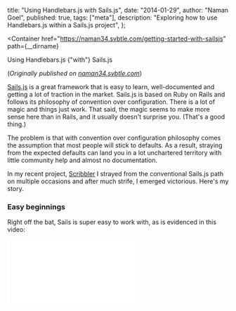   title: "Using Handlebars.js with Sails.js",
  date: "2014-01-29",
  author: "Naman Goel",
  published: true,
  tags: ["meta"],
  description: "Exploring how to use Handlebars.js within a Sails.js project",
};



<Container
  href="https://naman34.svbtle.com/getting-started-with-sailsjs"
  path={__dirname}
>
  <Word scale={87}>Using</Word>
  <Word scale={233}>Handlebars.js</Word>
  <Word scale={44} italic>
    {"with"}
  </Word>
  <Word scale={123}>Sails.js</Word>
</Container>

(_Originally published on [naman34.svbtle.com](https://naman34.svbtle.com/getting-started-with-sailsjs)_)

[Sails.js](http://sailsjs.org/) is a great framework that is easy to learn, well-documented and getting a lot of traction in the market. Sails.js is based on Ruby on Rails and follows its philosophy of convention over configuration. There is a lot of magic and things just work. That said, the magic seems to make more sense here than in Rails, and it usually doesn't surprise you. (That's a good thing.)

The problem is that with convention over configuration philosophy comes the assumption that most people will stick to defaults. As a result, straying from the expected defaults can land you in a lot unchartered territory with little community help and almost no documentation.

In my recent project, [Scribbler](http://scribbler.co) I strayed from the conventional Sails.js path on multiple occasions and after much strife, I emerged victorious. Here's my story.

### Easy beginnings

Right off the bat, Sails is super easy to work with, as is evidenced in this video:


<IFrame
  aspectRatio={16 / 9}
  width={560}
  height={315}
  src="//www.youtube.com/embed/GK-tFvpIR7c"
  frameBorder="0"
  allowFullScreen
/>

Installing Sails is super-easy:

```bash
sudo npm install -g sails
```

Creating a new project is equally easy:

```bash
sails new projectName
```

And so is generating models and controllers:

```bash
sails generate modelName
```

And boom, you have a working model with a full REST API without a single line of code. This makes starting work on actual code really fast, and all but eliminates boilerplate. But this is also when you start to notice the assumptions made by Sails on your behalf.

### Preprocessing CSS and Compiling Javascript

Sails, by default expects you to use Less for your CSS. I wanted to use Stylus. Also, Sails expects you to use no module system and just concat your javascript files, and I wanted to use Browserify.

Now, the good news is that Sails.js uses Grunt to manage these tasks. No, Express middleware to mess with. Just, tweak the Gruntfile to replace the relevant tasks with your own preferences. A simple search for a Grunt plug-in will get you up and running in an hour, if not minutes.

### Templating Engine

This is where things get more complicated. Depending on which Sails version you're on, you may or may not be able to change the tempting engine after creating a project. If you're on the latest version, it shouldn't be a problem, but if you're starting a new project you can probably save some time. Sails, uses EJS templates by default. They can be good for flexibility, but can also lead to bad code, and a lot of errors.

Personally, I prefer using a logic less tempting engine like Mustache or Handlebars. Getting started with Handlebars is pretty simple:

```bash
sails new projectName --template=handlebars
```

Now, in older versions of Sails, this would use the HBS templating engine made for express. There would still be a layout file, and all the other files would have an .hbs extension.

In newer versions, Sails has opted for a tweaked version of consolidate.js and the command above no longer uses HBS, when you say handlebars. The config/views.js file now says handlebars, not hbs. Layout file support is now gone. Plus, as a small bug, it may still generate template files with the .hbs extension.

The solution for that last problem is easy, just rename the files.

The solution for the lack of layout file is more complicated. The Handlebars way of doing things is to use partials. This is a good thing, as it gives you more flexibility, and makes your code DRYer.

That said, the problem is that you can't just put partials in the same folder and access them in your templates. Code like this...

```handlebars
{{> header}}
//Other template code
```

... fails to find the partials header, even if a file named header.handlebars is in the same location.

The trick is to mention the location partials in your controllers. Whenever you call res.render or res.view, the data should contain a key called partials with all the partial names pointing to their relative files addresses. For example if you a have file template.js and all its partials in a folder called partials, you'll need to use some code like this:

```javascript
var data;
data.partials = {
  header: "partials/header",
  footer: "partials/footer", // ... other used partials
};

res.view(data);
```

This may not be the most ideal or clean solution, but apart from hacking the Sails.js core, this is your best bet.

### Conculsion

Sails.js is still in its early days. Scribbler used crash daily, until I updated Sails to the latest version (which brought the whole HBS to Handlebars issue for me). Despite that, Sails has some really good ideas and design principles and can be the next great framework to build great projects with.

The conventions can sometimes get in your way, but tailoring it to your needs is not only possible, but relatively easy.

Go ahead and give it a try. Build the world something great!
